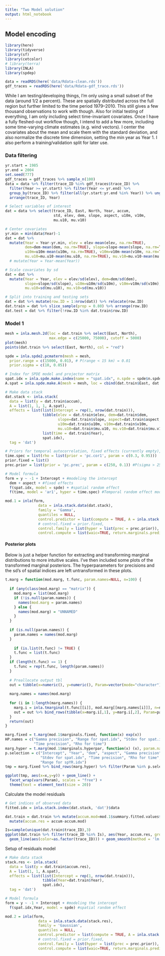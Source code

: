 ```yaml
---
title: "Two Model solution"
output: html_notebook
---
```


## Model encoding

```r
library(here)
library(tidyverse)
library(sf)
library(cetcolor)
# library(terra)
library(INLA)
library(spdep)
```

```r
data = readRDS(here('data/Rdata-clean.rds'))
gdf_traces = readRDS(here('data/Rdata-gdf_trace.rds'))
```

While I am testing/developing things, I'm only using a small subset of the data (around 1/2 a percent).
These are spatially distributed across the full region but further limited to the time period 1979--2010.
This still gives a few thousand observations to work with though.
Also for initial testing of everything, I am only including select time-invariant covariates.
Once I have a fully fleshed-out workflow though, I intend to add a few more, including some time-varying climate estimates (e.g. wind vectors).
I center the covariates about the mean and scale them with the standard deviation, and also normalize the discrete time dimension, setting the min year as Year 1.
I also perform a training/validation split for later use.

### Data filtering

```r
yr.start = 1985
yr.end = 2004
set.seed(777)
gdf_traces = gdf_traces %>% sample_n(100)
data = data %>% filter(trace_ID %in% gdf_traces$trace_ID) %>% 
  filter(Year >= yr.start) %>% filter(Year <= yr.end) %>% 
  group_by(trace_ID) %>% filter(all(yr.start:yr.end %in% Year)) %>% ungroup() %>% 
  arrange(trace_ID, Year)

# Select variables of interest
dat = data %>% select(trace_ID, East, North, Year, accum, 
                      std, elev, dem, slope, aspect, u10m, v10m, 
                      mu.u10, mu.v10)

# Center covariates
yr.min = min(data$Year)-1
dat = dat %>% 
  mutate(Year = Year-yr.min, elev = elev-mean(elev, na.rm=TRUE), 
         dem=dem-mean(dem, na.rm=TRUE), slope=slope-mean(slope, na.rm=TRUE), 
         u10m=u10m-mean(u10m, na.rm=TRUE), v10m=v10m-mean(v10m, na.rm=TRUE), 
         mu.u10=mu.u10-mean(mu.u10, na.rm=TRUE), mu.v10=mu.v10-mean(mu.v10, na.rm=TRUE)) #%>% 
  # mutate(Year = Year-mean(Year))

# Scale covariates by sd
dat = dat %>% 
  mutate(Year = Year, elev = elev/sd(elev), dem=dem/sd(dem), 
         slope=slope/sd(slope), u10m=u10m/sd(u10m), v10m=v10m/sd(v10m), 
         mu.u10=sd(mu.u10), mu.v10=sd(mu.v10))

# Split into training and testing sets
dat = dat %>% mutate(row.ID = 1:nrow(dat)) %>% relocate(row.ID)
dat.train = dat %>% slice_sample(prop = 0.80) %>% arrange(row.ID)
dat.test = dat %>% filter(!row.ID %in% dat.train$row.ID)
```

### Model 1

```r
mesh = inla.mesh.2d(loc = dat.train %>% select(East, North), 
                    max.edge = c(25000, 75000), cutoff = 5000)
plot(mesh)
points(dat.train %>% select(East, North), col = "red")

spde = inla.spde2.pcmatern(mesh = mesh, 
  prior.range = c(15000, 0.01), # P(range < 15 km) = 0.01
  prior.sigma = c(10, 0.05))

# Index for SPDE model and projector matrix
spat.idx = inla.spde.make.index(name = "spat.idx", n.spde = spde$n.spde)
A.spat = inla.spde.make.A(mesh = mesh, loc = cbind(dat.train$East, dat.train$North))
```

```r
# Make data stack
dat.stack <- inla.stack(
  data = list(y = dat.train$accum), 
  A = list(1, 1, 1, A.spat),
  effects = list(list(Intercept = rep(1, nrow(dat.train))), 
                 tibble(elev = dat.train$elev, dem=dat.train$dem, 
                        slope=dat.train$slope, aspect=dat.train$aspect, 
                        u10m=dat.train$u10m, v10m=dat.train$v10m, 
                        mu.u10=dat.train$mu.u10, mu.v10=dat.train$mu.v10),
                 list(time = dat.train$Year),
                 spat.idx),
  tag = 'dat')

# Priors for temporal autocorrelation, fixed effects (currently empty), and gamma precision
time.spec = list(rho = list(prior = 'pc.cor1', param = c(0.3, 0.95)))
prior.fixed = list()
prec.prior = list(prior = 'pc.prec', param = c(250, 0.1)) #P(sigma > 250) = 10%

# Model formula
form = y ~ -1 + Intercept + #modeling the intercept
  dem + aspect + #fixed effects
  f(spat.idx, model = spde) + #spatial random effect
  f(time, model = 'ar1', hyper = time.spec) #Temporal random effect modeled as AR1
```

```r
mod.1 = inla(form, 
               data = inla.stack.data(dat.stack), 
               family = 'Gamma',
               quantiles = NULL, 
               control.predictor = list(compute = TRUE, A = inla.stack.A(dat.stack), link = 1), 
               # control.fixed = prior.fixed, 
               control.family = list(hyper = list(prec = prec.prior)), 
               control.compute = list(waic=TRUE, return.marginals.predictor=TRUE, config=TRUE))

```

#### Posterior plots

Below is just a helper function for extracting and transforming marginal distributions to more intuitive scales.
I've then included some plots of the transformed marginal posteriors.
The hyperparameters for precisions and the sd's of spatial indices are left untransformed in these plots.
```r

t.marg = function(mod.marg, t.func, param.names=NULL, n=100) {
  
  if (any(class(mod.marg) == "matrix")) {
    mod.marg = list(mod.marg)
    if (!is.null(param.names)) {
      names(mod.marg = param.names)
    } else {
      names(mod.marg) = "UNNAMED"
    }
  }
  
  if (is.null(param.names)) {
    param.names = names(mod.marg)
  }
  
    if (is.list(t.func) != TRUE) {
    t.func = list(t.func)
  }
  if (length(t.func) == 1) {
    t.func = rep(t.func, length(param.names))
  }
  
  # Preallocate output tbl
  out = tibble(x=numeric(), y=numeric(), Param=vector(mode="character"))
  
  marg.names = names(mod.marg)
  
  for (i in 1:length(marg.names)) {
    marg.i = inla.tmarginal(t.func[[i]], mod.marg[[marg.names[i]]], n=n)
    out = out %>% bind_rows(tibble(x=marg.i[,1], y=marg.i[,2], Param=param.names[i]))
  }
  return(out)
}
```

```r
marg.fixed = t.marg(mod.1$marginals.fixed, function(x) exp(x))
HP.names = c("Gamma precision", "Range for spat.idx", "Stdev for spat.idx", 
             "Time precision", "Rho for time")
marg.hyper = t.marg(mod.1$marginals.hyperpar, function(x) (x), param.names = HP.names)
p.selection = c("Intercept", "Year", "dem", "aspect", "Gamma precision", "Range for spat.idx", 
                "Stdev for spat.idx", "Time precision", "Rho for time", "Stdev for spYR.idx", 
                "Range for spYR.idx")
tmp = marg.fixed %>% bind_rows(marg.hyper) %>% filter(Param %in% p.selection)
```

```r
ggplot(tmp, aes(x=x,y=y)) + geom_line() + 
  facet_wrap(vars(Param), scales = "free") + 
  theme(text = element_text(size = 20))  
```

Calculate the model residuals
```r
# Get indices of observed data
fitted.idx = inla.stack.index(dat.stack, 'dat')$data

dat.train = dat.train %>% mutate(accum.mod=mod.1$summary.fitted.values$mean[fitted.idx]) %>% 
  mutate(accum.res = accum-accum.mod)

Is=sample(unique(dat.train$trace_ID),3)
ggplot(dat.train %>% filter(trace_ID %in% Is), aes(Year, accum.res, group=trace_ID)) + 
  geom_line(aes(color=as.factor(trace_ID))) + geom_smooth(method = 'lm')
```

Setup of residuals model
```r
# Make data stack
stack.res <- inla.stack(
  data = list(y = dat.train$accum.res), 
  A = list(1, 1, A.spat),
  effects = list(list(Intercept = rep(1, nrow(dat.train))), 
                 tibble(Year=dat.train$Year), 
                 spat.idx),
  tag = 'dat')

# Model formula
form = y ~ -1 + Intercept + #modeling the intercept
  f(spat.idx,Year, model = spde) #spatial random effect
```

```r
mod.2 = inla(form, 
               data = inla.stack.data(stack.res), 
               family = 'Gaussian',
               quantiles = NULL, 
               control.predictor = list(compute = TRUE, A = inla.stack.A(stack.res)), 
               # control.fixed = prior.fixed, 
               control.family = list(hyper = list(prec = prec.prior)), 
               control.compute = list(waic=TRUE, return.marginals.predictor=TRUE, config=TRUE))
```

